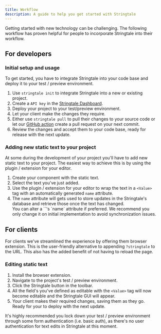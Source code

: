 ```yaml
---
title: Workflow
description: A guide to help you get started with Stringtale
---
```



Getting started with new technology can be challenging. The following workflow has proven helpful for people
to incorporate Stringtale into their workflow.

## For developers

### Initial setup and usage

To get started, you have to integrate Stringtale into your code base and deploy it to your test / preview environment.

1. Use `stringtale init` to integrate Stringtale into a new or existing project.
2. Create a `API key` in the [Stringtale Dashboard](https://stringtale.com/app/projects).
3. Deploy your project to your test/preview environment.
4. Let your client make the changes they require.
5. Either use `stringtale pull` to pull their changes to your source code or let our [GitHub action](/usage/github-action) create a pull request
   on your next commit.
6. Review the changes and accept them to your code base, ready for release with the next update.

### Adding new static text to your project

At some during the development of your project you'll have to add new static text to your project. The easiest way to achieve this is by using
the plugin / extension for your editor.

1. Create your component with the static text.
2. Select the text you've just added.
3. Use the plugin / extension for your editor to wrap the text in a `<Value>` tag with an automatically generated `name` attribute.
4. The `name` attribute will gets used to store updates in the Stringtale's database and retrieve those once the text has changed.
    <Aside type="caution" title="Changing the name attribute">
      You can alter a `<Value>`'s `name` attribute if preferred.
      We recommend you only change it on initial implementation to
      avoid synchronization issues.
    </Aside>

## For clients

For clients we've streamlined the experience by offering them browser extension. This is the user-friendly alternative to appending
`?stringtale` to the URL. This also has the added benefit of not having to reload the page.

### Editing static text

1. Install the browser extension.
2. Navigate to the project's test / preview environment.
3. Click the Stringtale button in the toolbar.
4. All the field's you've defined as editable with the `<Value>` tag will now become editable and the Stringtale GUI will appear.
5. Your client makes their required changes, saving them as they go. Ready for your to deploy with the next update.
<Aside type="tip">
   It's highly recommended you lock down your test / preview environment through some form authentication (i.e. basic auth),
   as there's no user authentication for text edits in Stringtale at this moment.
</Aside>